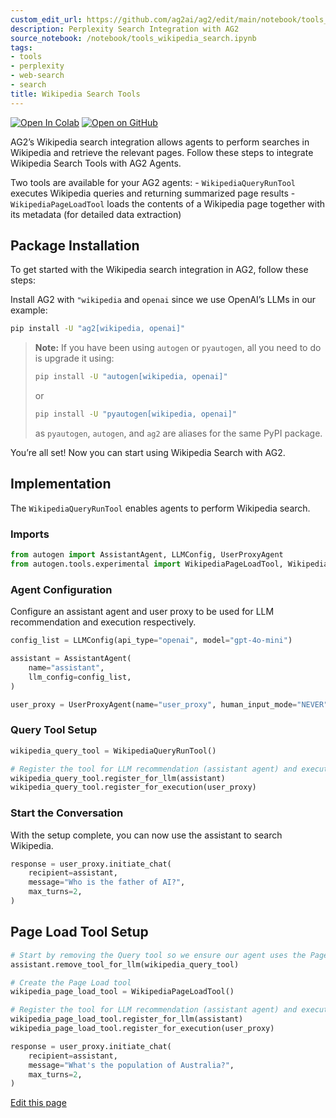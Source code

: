 ```yaml
---
custom_edit_url: https://github.com/ag2ai/ag2/edit/main/notebook/tools_wikipedia_search.ipynb
description: Perplexity Search Integration with AG2
source_notebook: /notebook/tools_wikipedia_search.ipynb
tags:
- tools
- perplexity
- web-search
- search
title: Wikipedia Search Tools
---
```


<a href="https://colab.research.google.com/github/ag2ai/ag2/blob/main/notebook/tools_wikipedia_search.ipynb" class="colab-badge" target="_blank"><img noZoom src="https://colab.research.google.com/assets/colab-badge.svg" alt="Open In Colab" /></a>
<a href="https://github.com/ag2ai/ag2/blob/main/notebook/tools_wikipedia_search.ipynb" class="github-badge" target="_blank"><img noZoom src="https://img.shields.io/badge/Open%20on%20GitHub-grey?logo=github" alt="Open on GitHub" /></a>




AG2’s Wikipedia search integration allows agents to perform searches in
Wikipedia and retrieve the relevant pages. Follow these steps to
integrate Wikipedia Search Tools with AG2 Agents.

Two tools are available for your AG2 agents: - `WikipediaQueryRunTool`
executes Wikipedia queries and returning summarized page results -
`WikipediaPageLoadTool` loads the contents of a Wikipedia page together
with its metadata (for detailed data extraction)

## Package Installation

To get started with the Wikipedia search integration in AG2, follow
these steps:

Install AG2 with `"wikipedia` and `openai` since we use OpenAI’s LLMs in
our example:

```bash
pip install -U "ag2[wikipedia, openai]"
```

> **Note:** If you have been using `autogen` or `pyautogen`, all you
> need to do is upgrade it using:
>
> ```bash
> pip install -U "autogen[wikipedia, openai]"
> ```
>
> or
>
> ```bash
> pip install -U "pyautogen[wikipedia, openai]"
> ```
>
> as `pyautogen`, `autogen`, and `ag2` are aliases for the same PyPI
> package.

You’re all set! Now you can start using Wikipedia Search with AG2.

## Implementation

The `WikipediaQueryRunTool` enables agents to perform Wikipedia search.

### Imports

```python
from autogen import AssistantAgent, LLMConfig, UserProxyAgent
from autogen.tools.experimental import WikipediaPageLoadTool, WikipediaQueryRunTool
```

### Agent Configuration

Configure an assistant agent and user proxy to be used for LLM
recommendation and execution respectively.

```python
config_list = LLMConfig(api_type="openai", model="gpt-4o-mini")

assistant = AssistantAgent(
    name="assistant",
    llm_config=config_list,
)

user_proxy = UserProxyAgent(name="user_proxy", human_input_mode="NEVER", code_execution_config=False)
```

### Query Tool Setup

```python
wikipedia_query_tool = WikipediaQueryRunTool()

# Register the tool for LLM recommendation (assistant agent) and execution (user_proxy agent).
wikipedia_query_tool.register_for_llm(assistant)
wikipedia_query_tool.register_for_execution(user_proxy)
```

### Start the Conversation

With the setup complete, you can now use the assistant to search
Wikipedia.

```python
response = user_proxy.initiate_chat(
    recipient=assistant,
    message="Who is the father of AI?",
    max_turns=2,
)
```

## Page Load Tool Setup

```python
# Start by removing the Query tool so we ensure our agent uses the Page Load tool
assistant.remove_tool_for_llm(wikipedia_query_tool)

# Create the Page Load tool
wikipedia_page_load_tool = WikipediaPageLoadTool()

# Register the tool for LLM recommendation (assistant agent) and execution (user_proxy agent).
wikipedia_page_load_tool.register_for_llm(assistant)
wikipedia_page_load_tool.register_for_execution(user_proxy)
```


```python
response = user_proxy.initiate_chat(
    recipient=assistant,
    message="What's the population of Australia?",
    max_turns=2,
)
```

<div className="edit-url-container">
    <a className="edit-url" href="https://github.com/ag2ai/ag2/edit/main/notebook/tools_wikipedia_search.ipynb" target='_blank'><Icon icon="pen" iconType="solid" size="13px"/> Edit this page</a>
</div>
